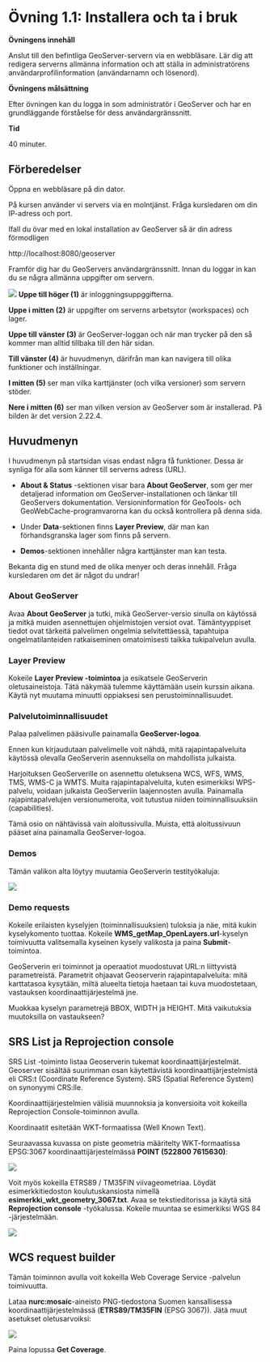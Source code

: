 # Övning 1.1: Installera och ta i bruk

**Övningens innehåll**

Anslut till den befintliga GeoServer-servern via en webbläsare. Lär dig att redigera serverns allmänna information och att ställa in administratörens användarprofilinformation (användarnamn och lösenord).

**Övningens målsättning**

Efter övningen kan du logga in som administratör i GeoServer och har en grundläggande förståelse för dess användargränssnitt.

**Tid**

40 minuter.

## **Förberedelser**

Öppna en webbläsare på din dator.

På kursen använder vi servers via en molntjänst. Fråga kursledaren om din IP-adress och port.

Ifall du övar med en lokal installation av GeoServer så är din adress förmodligen

::: note-box
http://localhost:8080/geoserver
:::

Framför dig har du GeoServers användargränssnitt. Innan du loggar in kan du se några allmänna uppgifter om servern.

![](img/harjoitus_1/image1.png)
**Uppe till höger (1)** är inloggningsuppggifterna.

**Uppe i mitten (2)** är uppgifter om serverns arbetsytor (workspaces) och lager.

**Uppe till vänster (3)** är GeoServer-loggan och när man trycker på den så kommer man alltid tillbaka till den här sidan.

**Till vänster (4)** är huvudmenyn, därifrån man kan navigera till olika funktioner och inställningar.

**I mitten (5)** ser man vilka karttjänster (och vilka versioner) som servern stöder.

**Nere i mitten (6)** ser man vilken version av GeoServer som är installerad. På bilden är det version 2.22.4.


## **Huvudmenyn**

I huvudmenyn på startsidan visas endast några få funktioner. Dessa är synliga för alla som känner till serverns adress (URL).

-   **About & Status** -sektionen visar bara **About GeoServer**, som ger mer detaljerad information om GeoServer-installationen och länkar till GeoServers dokumentation. Versioninformation för GeoTools- och GeoWebCache-programvarorna kan du också kontrollera på denna sida.

-   Under **Data**-sektionen finns **Layer Preview**, där man kan förhandsgranska lager som finns på servern.

-   **Demos**-sektionen innehåller några karttjänster man kan testa.

Bekanta dig en stund med de olika menyer och deras innehåll. Fråga kursledaren om det är något du undrar!

### **About GeoServer**

Avaa **About GeoServer** ja tutki, mikä GeoServer-versio sinulla on käytössä ja mitkä muiden asennettujen ohjelmistojen versiot ovat. Tämäntyyppiset tiedot ovat tärkeitä palvelimen ongelmia selvitettäessä, tapahtuipa ongelmatilanteiden ratkaiseminen omatoimisesti taikka tukipalvelun avulla.

### **Layer Preview**

Kokeile **Layer Preview -toimintoa** ja esikatsele GeoServerin oletusaineistoja. Tätä näkymää tulemme käyttämään usein kurssin aikana. Käytä nyt muutama minuutti oppiaksesi sen perustoiminnallisuudet.

### **Palvelutoiminnallisuudet**

Palaa palvelimen pääsivulle painamalla **GeoServer-logoa**.

Ennen kun kirjaudutaan palvelimelle voit nähdä, mitä rajapintapalveluita käytössä olevalla GeoServerin asennuksella on mahdollista julkaista.

Harjoituksen GeoServerille on asennettu oletuksena WCS, WFS, WMS, TMS, WMS-C ja WMTS. Muita rajapintapalveluita, kuten esimerkiksi WPS-palvelu, voidaan julkaista GeoServeriin laajennosten avulla. Painamalla rajapintapalvelujen versionumeroita, voit tutustua niiden toiminnallisuuksiin (capabilities).

Tämä osio on nähtävissä vain aloitussivulla. Muista, että aloitussivuun pääset aina painamalla GeoServer-logoa.

### **Demos**

Tämän valikon alta löytyy muutamia GeoServerin testityökaluja:\

![](img/harjoitus_1/image2.png)

### **Demo requests**

Kokeile erilaisten kyselyjen (toiminnallisuuksien) tuloksia ja näe, mitä kukin kyselykomento tuottaa. Kokeile **WMS_getMap_OpenLayers.url**-kyselyn toimivuutta valitsemalla kyseinen kysely valikosta ja paina **Submit**-toimintoa.

GeoServerin eri toiminnot ja operaatiot muodostuvat URL:n liittyvistä parametreistä. Parametrit ohjaavat Geoserverin rajapintapalveluita: mitä karttatasoa kysytään, miltä alueelta tietoja haetaan tai kuva muodostetaan, vastauksen koordinaattijärjestelmä jne.

Muokkaa kyselyn parametrejä BBOX, WIDTH ja HEIGHT. Mitä vaikutuksia muutoksilla on vastaukseen?

## **SRS List ja Reprojection console**

SRS List -toiminto listaa Geoserverin tukemat koordinaattijärjestelmät. Geoserver sisältää suurimman osan käytettävistä koordinaattijärjestelmistä eli CRS:t (Coordinate Reference System). SRS (Spatial Reference System) on synonyymi CRS:lle.

Koordinaattijärjestelmien välisiä muunnoksia ja konversioita voit kokeilla Reprojection Console-toiminnon avulla.

Koordinaatit esitetään WKT-formaatissa (Well Known Text).

Seuraavassa kuvassa on piste geometria määritelty WKT-formaatissa EPSG:3067 koordinaattijärjestelmässä **POINT (522800 7615630)**:

![](img/harjoitus_1/image3.png)

Voit myös kokeilla ETRS89 / TM35FIN viivageometriaa. Löydät esimerkkitiedoston koulutuskansiosta nimellä **esimerkki_wkt_geometry_3067.txt**. Avaa se tekstieditorissa ja käytä sitä **Reprojection console** -työkalussa. Kokeile muuntaa se esimerkiksi WGS 84 -järjestelmään.

![](img/harjoitus_1/image4.png)

## **WCS request builder**

Tämän toiminnon avulla voit kokeilla Web Coverage Service -palvelun toimivuutta.

Lataa **nurc:mosaic**-aineisto PNG-tiedostona Suomen kansallisessa koordinaattijärjestelmässä (**ETRS89/TM35FIN** (EPSG 3067)). Jätä muut asetukset oletusarvoiksi:

![](img/harjoitus_1/image5.png)

Paina lopussa **Get Coverage**.

